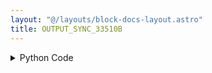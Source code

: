 ```yaml
---
layout: "@/layouts/block-docs-layout.astro"
title: OUTPUT_SYNC_33510B
---
```



<PythonDocsDisplay docstring={docstring} />
<AppDisplay app={app} client:visible />

<details>
<summary>Python Code</summary>
```python
from flojoy import flojoy, DataContainer, TextBlob, VisaConnection
from typing import Optional, Literal


@flojoy(inject_connection=True)
def OUTPUT_SYNC_33510B(
    connection: VisaConnection,
    on_off: Literal["ON", "OFF"] = "OFF",
    channel: Literal["1", "2"] = "1",
    default: Optional[DataContainer] = None,
) -> TextBlob:
    """The OUTPUT_SYNC_33510B node is used sync multiple outputs phases.

    Can only be turned on for one channel.

    Requires a CONNECTION_33510B node at the start of the app to connect with
    the instrument. The VISA address will then be listed under 'connection'.

    This node should also work with compatible Keysight 33XXX wavefunction
    generators (although they are untested).

    Parameters
    ----------
    connection: VisaConnection
        The VISA address (requires the CONNECTION_MDO3XXX node).
    on_off: str
        Whether to turn the waveform phase syncing on or off.
    channel: str
        The channel to use as the baseline phase.

    Returns
    -------
    DataContainer
        TextBlob: The channel, and ON or OFF depending on on_off value.
    """

    ks = connection.get_handle()

    ks.sync.source(int(channel))
    match on_off:
        case "OFF":
            ks.sync.output("OFF")
        case "ON":
            ks.sync.output("ON")
            ks.write("PHAS:SYNC")

    return TextBlob(text_blob=f"CH{channel} sync: {on_off}")

```
[Find this Flojoy Block on GitHub](https://github.com/flojoy-ai/blocks/blob/main/blocks/IO/INSTRUMENTS/FUNCTION_GENERATORS/KEYSIGHT/33XXX/BASIC/OUTPUT_SYNC_33510B/OUTPUT_SYNC_33510B.py)
</details>


## Example
